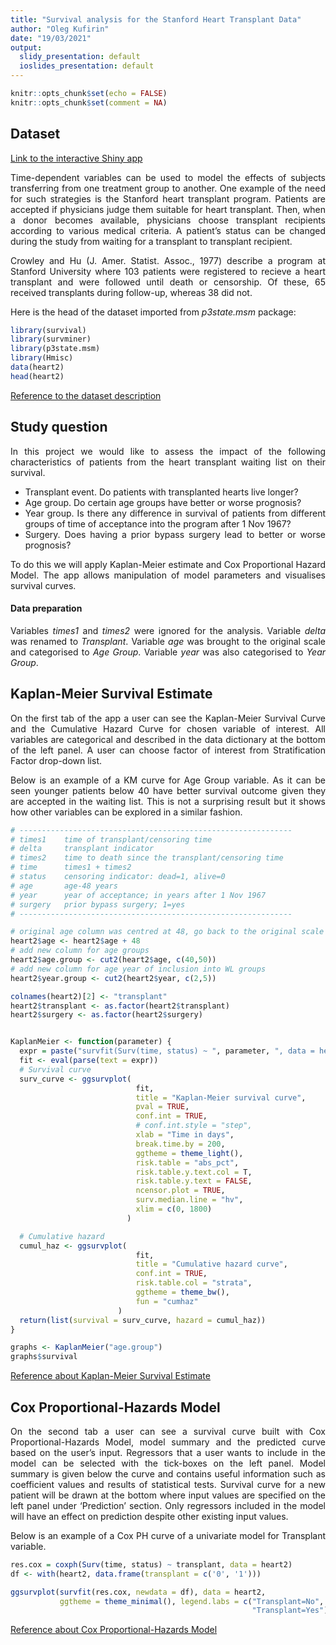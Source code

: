 ```yaml
---
title: "Survival analysis for the Stanford Heart Transplant Data"
author: "Oleg Kufirin"
date: "19/03/2021"
output:
  slidy_presentation: default
  ioslides_presentation: default
---
```


```r
knitr::opts_chunk$set(echo = FALSE)
knitr::opts_chunk$set(comment = NA)
```



## Dataset

[Link to the interactive Shiny app](https://oleg-kufirin.shinyapps.io/HTx_Survival_Analysis/)

<div style="text-align: justify">
Time-dependent variables can be used to model the effects of subjects 
transferring from one treatment group to another. One example of the need for 
such strategies is the Stanford heart transplant program. Patients are accepted 
if physicians judge them suitable for heart transplant. Then, when a donor 
becomes available, physicians choose transplant recipients according to various 
medical criteria. A patient's status can be changed during the study from 
waiting for a transplant to transplant recipient. 

Crowley and Hu (J. Amer. Statist. Assoc., 1977) describe a program at Stanford 
University where 103 patients were registered to recieve a heart transplant and 
were followed until death or censorship. Of these, 65 received transplants 
during follow-up, whereas 38 did not.
</div>

Here is the head of the dataset imported from *p3state.msm* package:

```r
library(survival)
library(survminer)
library(p3state.msm)
library(Hmisc)
data(heart2)
head(heart2)
```

[Reference to the dataset description](https://rdrr.io/cran/p3state.msm/man/heart2.html)



## Study question

<div style="text-align: justify">
In this project we would like to assess the impact of the following
characteristics of patients from the heart transplant waiting list on their 
survival. 

- Transplant event. Do patients with transplanted hearts live longer?
- Age group. Do certain age groups have better or worse prognosis?
- Year group. Is there any difference in survival of patients from different
groups of time of acceptance into the program after 1 Nov 1967?
- Surgery. Does having a prior bypass surgery lead to better or worse prognosis?

To do this we will apply Kaplan-Meier estimate and Cox Proportional Hazard Model.
The app allows manipulation of model parameters and visualises survival curves.

#### Data preparation
Variables *times1* and *times2* were ignored for the analysis. Variable
*delta* was renamed to *Transplant*. Variable *age* was brought to the original
scale and categorised to *Age Group*. Variable *year* was also categorised 
to *Year Group*.
</div>



## Kaplan-Meier Survival Estimate

<div style="text-align: justify">
On the first tab of the app a user can see the Kaplan-Meier Survival Curve and 
the Cumulative Hazard Curve for chosen variable of interest. All variables are
categorical and described in the data dictionary at the bottom of the left panel. 
A user can choose factor of interest from Stratification Factor drop-down list.

Below is an example of a KM curve for Age Group variable. As it can be seen
younger patients below 40 have better survival outcome given they are 
accepted in the waiting list. This is not a surprising result but it shows
how other variables can be explored in a similar fashion.
</div>

```r
# -------------------------------------------------------------
# times1    time of transplant/censoring time
# delta     transplant indicator
# times2    time to death since the transplant/censoring time
# time      times1 + times2
# status    censoring indicator: dead=1, alive=0
# age       age-48 years
# year      year of acceptance; in years after 1 Nov 1967
# surgery   prior bypass surgery; 1=yes
# -------------------------------------------------------------

# original age column was centred at 48, go back to the original scale
heart2$age <- heart2$age + 48
# add new column for age groups
heart2$age.group <- cut2(heart2$age, c(40,50))
# add new column for age year of inclusion into WL groups
heart2$year.group <- cut2(heart2$year, c(2,5))

colnames(heart2)[2] <- "transplant"
heart2$transplant <- as.factor(heart2$transplant)
heart2$surgery <- as.factor(heart2$surgery)


KaplanMeier <- function(parameter) {
  expr = paste("survfit(Surv(time, status) ~ ", parameter, ", data = heart2)")
  fit <- eval(parse(text = expr))
  # Survival curve
  surv_curve <- ggsurvplot(
                            fit,
                            title = "Kaplan-Meier survival curve",
                            pval = TRUE,
                            conf.int = TRUE,
                            # conf.int.style = "step",
                            xlab = "Time in days",
                            break.time.by = 200,
                            ggtheme = theme_light(),
                            risk.table = "abs_pct",
                            risk.table.y.text.col = T,
                            risk.table.y.text = FALSE,
                            ncensor.plot = TRUE,
                            surv.median.line = "hv",
                            xlim = c(0, 1800)
                          )

  # Cumulative hazard
  cumul_haz <- ggsurvplot(
                            fit,
                            title = "Cumulative hazard curve",
                            conf.int = TRUE,
                            risk.table.col = "strata",
                            ggtheme = theme_bw(),
                            fun = "cumhaz"
                        )
  return(list(survival = surv_curve, hazard = cumul_haz))
}

graphs <- KaplanMeier("age.group")
graphs$survival
```

[Reference about Kaplan-Meier Survival Estimate](http://www.sthda.com/english/wiki/survival-analysis-basics)



## Cox Proportional-Hazards Model

<div style="text-align: justify">
On the second tab a user can see a survival curve built with 
Cox Proportional-Hazards Model, model summary and the predicted curve based on 
the user's input. Regressors that a user wants to include in the model can be 
selected with the tick-boxes on the left panel. Model summary is given below 
the curve and contains useful information such as coefficient values and results 
of statistical tests. Survival curve for a new patient will be drawn at the 
bottom where input values are specified on the left panel under 'Prediction' 
section. Only regressors included in the model will have an effect on prediction 
despite other existing input values.

Below is an example of a Cox PH curve of a univariate model for Transplant
variable.
</div>

```r
res.cox = coxph(Surv(time, status) ~ transplant, data = heart2)
df <- with(heart2, data.frame(transplant = c('0', '1')))

ggsurvplot(survfit(res.cox, newdata = df), data = heart2,
           ggtheme = theme_minimal(), legend.labs = c("Transplant=No",
                                                      "Transplant=Yes"))
```

[Reference about Cox Proportional-Hazards Model](http://www.sthda.com/english/wiki/cox-proportional-hazards-model)



